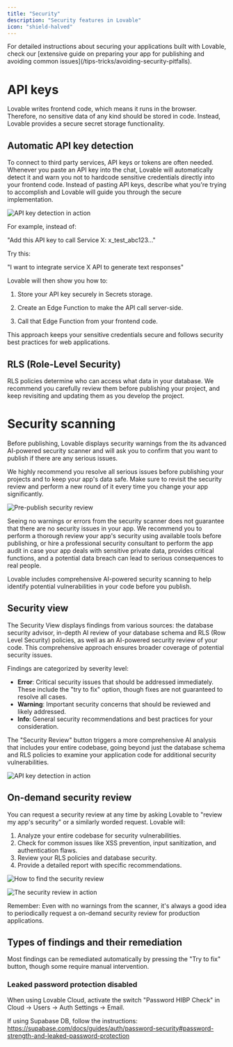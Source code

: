```yaml
---
title: "Security"
description: "Security features in Lovable"
icon: "shield-halved"
---
```


<Note>
  For detailed instructions about securing your applications built with Lovable, check our [extensive guide on preparing your app for publishing and avoiding common issues](/tips-tricks/avoiding-security-pitfalls).
</Note>

# API keys

Lovable writes frontend code, which means it runs in the browser. Therefore, no sensitive data of any kind should be stored in code. Instead, Lovable provides a secure secret storage functionality.

## Automatic API key detection

To connect to third party services, API keys or tokens are often needed. Whenever you paste an API key into the chat, Lovable will automatically detect it and warn you not to hardcode sensitive credentials directly into your frontend code. Instead of pasting API keys, describe what you're trying to accomplish and Lovable will guide you through the secure implementation. 

![API key detection in action](/assets/features/images/API-key-detection.png)

For example, instead of:

"Add this API key to call Service X: x_test_abc123..."

Try this:

"I want to integrate service X API to generate text responses"

Lovable will then show you how to:

1. Store your API key securely in Secrets storage.

2. Create an Edge Function to make the API call server-side.

3. Call that Edge Function from your frontend code.

This approach keeps your sensitive credentials secure and follows security best practices for web applications.

## RLS (Role-Level Security)

RLS policies determine who can access what data in your database. We recommend you carefully review them before publishing your project, and keep revisiting and updating them as you develop the project.

# Security scanning

Before publishing, Lovable displays security warnings from the its advanced AI-powered security scanner and will ask you to confirm that you want to publish if there are any serious issues.

We highly recommend you resolve all serious issues before publishing your projects and to keep your app's data safe. Make sure to revisit the security review and perform a new round of it every time you change your app significantly.

![Pre-publish security review](/assets/features/images/pre-publish-security-review.png)

<Info>
  Seeing no warnings or errors from the security scanner does not guarantee that there are no security issues in your app. We recommend you to perform a thorough review your app's security using available tools before publishing, or hire a professional security consultant to perform the app audit in case your app deals with sensitive private data, provides critical functions, and a potential data breach can lead to serious consequences to real people.
</Info>

Lovable includes comprehensive AI-powered security scanning to help identify potential vulnerabilities in your code before you publish.

## Security view

The Security View displays findings from various sources: the database security advisor, in-depth AI review of your database schema and RLS (Row Level Security) policies, as well as an AI-powered security review of your code. This comprehensive approach ensures broader coverage of potential security issues.

Findings are categorized by severity level:
- **Error**: Critical security issues that should be addressed immediately. These include the "try to fix" option, though fixes are not guaranteed to resolve all cases.
- **Warning**: Important security concerns that should be reviewed and likely addressed.
- **Info**: General security recommendations and best practices for your consideration.

The "Security Review" button triggers a more comprehensive AI analysis that includes your entire codebase, going beyond just the database schema and RLS policies to examine your application code for additional security vulnerabilities.

![API key detection in action](/assets/features/images/security-view.png)

## On-demand security review

You can request a security review at any time by asking Lovable to "review my app's security" or a similarly worded request.
Lovable will:

1. Analyze your entire codebase for security vulnerabilities.
2. Check for common issues like XSS prevention, input sanitization, and authentication flaws.
3. Review your RLS policies and database security.
4. Provide a detailed report with specific recommendations.

![How to find the security review](/assets/features/images/find-security-review.png)

![The security review in action](/assets/features/images/security-review-in-action.png)

<Warning>
Remember: Even with no warnings from the scanner, it's always a good idea to periodically request a on-demand security review for production applications.
</Warning>

## Types of findings and their remediation

Most findings can be remediated automatically by pressing the "Try to fix" button, though some require manual intervention.

### Leaked password protection disabled

When using Lovable Cloud, activate the switch "Password HIBP Check" in Cloud -> Users -> Auth Settings -> Email.

If using Supabase DB, follow the instructions: https://supabase.com/docs/guides/auth/password-security#password-strength-and-leaked-password-protection

